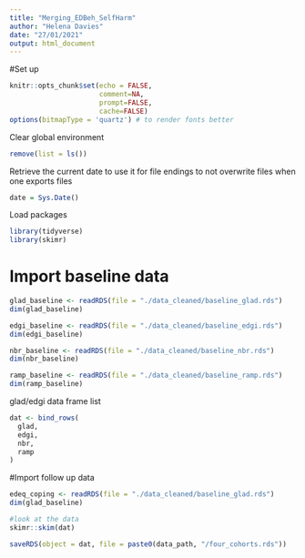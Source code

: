 ```yaml
---
title: "Merging_EDBeh_SelfHarm"
author: "Helena Davies"
date: "27/01/2021"
output: html_document
---
```


#Set up
```r
knitr::opts_chunk$set(echo = FALSE,
                      comment=NA,
                      prompt=FALSE,
                      cache=FALSE)
options(bitmapType = 'quartz') # to render fonts better
```

Clear global environment
```r
remove(list = ls())
```

Retrieve the current date to use it for file endings to not overwrite files when one exports files
```r
date = Sys.Date()
```

Load packages
```r
library(tidyverse)
library(skimr)
```

# Import baseline data
```r
glad_baseline <- readRDS(file = "./data_cleaned/baseline_glad.rds")
dim(glad_baseline)

edgi_baseline <- readRDS(file = "./data_cleaned/baseline_edgi.rds")
dim(edgi_baseline)

nbr_baseline <- readRDS(file = "./data_cleaned/baseline_nbr.rds")
dim(nbr_baseline)

ramp_baseline <- readRDS(file = "./data_cleaned/baseline_ramp.rds")
dim(ramp_baseline)
```









glad/edgi data frame list
```r
dat <- bind_rows(
  glad,
  edgi,
  nbr,
  ramp
)
```



#Import follow up data
```r
edeq_coping <- readRDS(file = "./data_cleaned/baseline_glad.rds")
dim(glad_baseline)
```




```r
#look at the data
skimr::skim(dat)
```

```r
saveRDS(object = dat, file = paste0(data_path, "/four_cohorts.rds"))
```